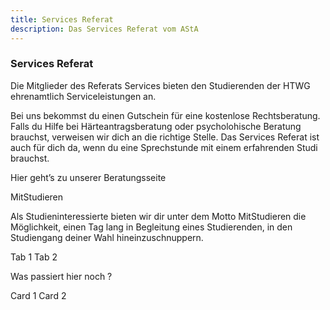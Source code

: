 ```yaml
---
title: Services Referat
description: Das Services Referat vom AStA
---
```


### Services Referat

Die Mitglieder des Referats Services bieten den Studierenden der HTWG ehrenamtlich Serviceleistungen an.

Bei uns bekommst du einen Gutschein für eine kostenlose Rechtsberatung. Falls du Hilfe bei Härteantragsberatung oder psycholohische Beratung brauchst, verweisen wir dich an die richtige Stelle. Das Services Referat ist auch für dich da, wenn du eine Sprechstunde mit einem erfahrenden Studi brauchst.

Hier geht’s zu unserer Beratungsseite

 
MitStudieren

Als Studieninteressierte bieten wir dir unter dem Motto MitStudieren die Möglichkeit, einen Tag lang in Begleitung eines Studierenden, in den Studiengang deiner Wahl hineinzuschnuppern.


<Tabs>
  <TabItem label="Stars" icon="star">
    Tab 1
  </TabItem>
  <TabItem label="Moons" icon="moon">
    Tab 2
  </TabItem>
</Tabs>


<Card title="Check this out">Was passiert hier noch ?</Card>

<CardGrid>
  <Card title="Stars" icon="star">
    Card 1
  </Card>
  <Card title="Moons" icon="moon">
    Card 2
  </Card>
</CardGrid>

